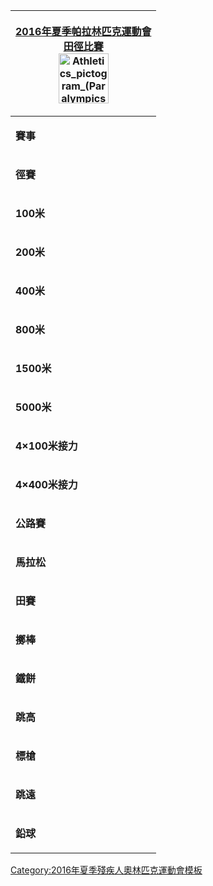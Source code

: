 {| style="float:right; clear:right; padding:0.3em; margin-left:15px; border:1px solid #B8C7D9; background:#f5faff; font-size:90%; line-height:1.5em"
|- style="background:#cedff2; text-align:center;"
!colspan=5|[[2016年夏季帕拉林匹克運動會]]<br>[[2016年夏季殘疾人奧林匹克運動會田徑比賽|田徑比賽]]<br/>[[File:Athletics pictogram (Paralympics).svg|80px]]
|- style="background:#deeaf6; text-align:center;"
|colspan=5|'''賽事'''
|- style="background:#deeaf6; text-align:center;"
|colspan=5|'''徑賽'''
|-
|'''100米'''
|&nbsp;
|[[2016年夏季殘疾人奧林匹克運動會田徑男子100米比賽|男子]] 
|&nbsp;
|[[2016年夏季殘疾人奧林匹克運動會田徑女子100米比賽|女子]] 
|-
|'''200米'''
|&nbsp;
|[[2016年夏季殘疾人奧林匹克運動會田徑男子200米比賽|男子]] 
|&nbsp;
|[[2016年夏季殘疾人奧林匹克運動會田徑女子200米比賽|女子]] 
|-
|'''400米'''
|&nbsp;
|[[2016年夏季殘疾人奧林匹克運動會田徑男子400米比賽|男子]] 
|&nbsp;
|[[2016年夏季殘疾人奧林匹克運動會田徑女子400米比賽|女子]] 
|-
|'''800米'''
|&nbsp;
|[[2016年夏季殘疾人奧林匹克運動會田徑男子800米比賽|男子]] 
|&nbsp;
|[[2016年夏季殘疾人奧林匹克運動會田徑女子800米比賽|女子]] 
|-
|'''1500米'''
|&nbsp;
|[[2016年夏季殘疾人奧林匹克運動會田徑男子1500米比賽|男子]] 
|&nbsp;
|[[2016年夏季殘疾人奧林匹克運動會田徑女子1500米比賽|女子]] 
|-
|'''5000米'''
|&nbsp;
|[[2016年夏季殘疾人奧林匹克運動會田徑男子5000米比賽|男子]] 
|&nbsp;
|[[2016年夏季殘疾人奧林匹克運動會田徑女子5000米比賽|女子]] 
|-
|'''4×100米接力'''
|&nbsp;
|[[2016年夏季殘疾人奧林匹克運動會田徑男子4×100米接力賽|男子]] 
|&nbsp;
|[[2016年夏季殘疾人奧林匹克運動會田徑女子4×100米接力賽|女子]] 
|-
|'''4×400米接力'''
|&nbsp;
|[[2016年夏季殘疾人奧林匹克運動會田徑男子4×400米接力賽|男子]] 
|&nbsp;
|[[2016年夏季殘疾人奧林匹克運動會田徑女子4×400米接力賽|女子]] 
|- style="background:#deeaf6; text-align:center;"
|colspan=5|'''公路賽'''
|-
|'''馬拉松'''
|&nbsp;
|[[2016年夏季殘疾人奧林匹克運動會田徑男子馬拉松比賽|男子]] 
|&nbsp;
|[[2016年夏季殘疾人奧林匹克運動會田徑女子馬拉松比賽|女子]] 
|- style="background:#deeaf6; text-align:center;"
|colspan=5|'''田賽'''
|-
|'''擲棒'''
|&nbsp;
|[[2016年夏季殘疾人奧林匹克運動會田徑男子擲棒比賽|男子]] 
|&nbsp;
|[[2016年夏季殘疾人奧林匹克運動會田徑女子擲棒比賽|女子]] 
|-
|'''鐵餅'''
|&nbsp;
|[[2016年夏季殘疾人奧林匹克運動會田徑男子鐵餅比賽|男子]] 
|&nbsp;
|[[2016年夏季殘疾人奧林匹克運動會田徑女子鐵餅比賽|女子]] 
|-
|'''跳高'''
|&nbsp;
|[[2016年夏季殘疾人奧林匹克運動會田徑男子跳高比賽|男子]] 
|&nbsp;
|&nbsp;
|-
|'''標槍'''
|&nbsp;
|[[2016年夏季殘疾人奧林匹克運動會田徑男子標槍比賽|男子]] 
|&nbsp;
|[[2016年夏季殘疾人奧林匹克運動會田徑女子標槍比賽|女子]] 
|-
|'''跳遠'''
|&nbsp;
|[[2016年夏季殘疾人奧林匹克運動會田徑男子跳遠比賽|男子]] 
|&nbsp;
|[[2016年夏季殘疾人奧林匹克運動會田徑女子跳遠比賽|女子]] 
|-
|'''鉛球'''
|&nbsp;
|[[2016年夏季殘疾人奧林匹克運動會田徑男子鉛球比賽|男子]] 
|&nbsp;
|[[2016年夏季殘疾人奧林匹克運動會田徑女子鉛球比賽|女子]] 
|}<noinclude>
[[Category:2016年夏季殘疾人奧林匹克運動會模板]]
</noinclude>